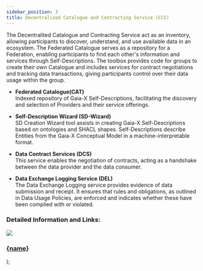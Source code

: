 ```yaml
---
sidebar_position: 3
title: Decentralized Catalogue and Contracting Service (CCS)
---
```


The Decentralited Catalogue and Contracting Service act as an inventory, allowing participants to discover, understand, and use available data in an ecosystem. The Federated Catalogue serves as a repository for a Federation, enabling participants to find each other's information and services through Self-Descriptions. The toolbox provides code for groups to create their own Catalogue and includes services for contract negotiations and tracking data transactions, giving participants control over their data usage within the group.

- **Federated Catalogue(CAT)** <br/>
  Indexed repository of Gaia-X Self-Descriptions, facilitating the discovery and selection of Providers and their service offerings.

- **Self-Description Wizard (SD-Wizard)** <br/>
  SD Creation Wizard tool assists in creating Gaia-X Self-Descriptions based on ontologies and SHACL shapes. Self-Descriptions describe Entities from the Gaia-X Conceptual Model in a machine-interpretable format.

- **Data Contract Services (DCS)** <br/>
  This service enables the negotiation of contracts, acting as a handshake between the data provider and the data consumer.

- **Data Exchange Logging Service (DEL)** <br/>
  The Data Exchange Logging service provides evidence of data submission and receipt. It ensures that rules and obligations, as outlined in Data Usage Policies, are enforced and indicates whether these have been complied with or violated.

### Detailed Information and Links:

  <a class="box-container" href={href}>
    <img src={img} />
    <h3>{name}</h3>
  </a>
);

<div class="img-container">
  <Box
    name="Federated Catalogue (CAT)"
    img="/img/service_2.png"
    href="./federate-catalog"
  />
  <Box
    name="Self-Description Wizard (SD-Wizard)"
    img="/img/data_catalog_2.png"
    href="./self-description"
  />
  <Box
    name="Data Exchange Logging Service (DELS)"
    img="/img/data_catalog_3.png"
    href="./data-exchange"
  />
  <Box
    name="Data Contract Services (DCS)"
    img="/img/data_catalog_4.png"
    href="./data-contract"
  />
</div>
